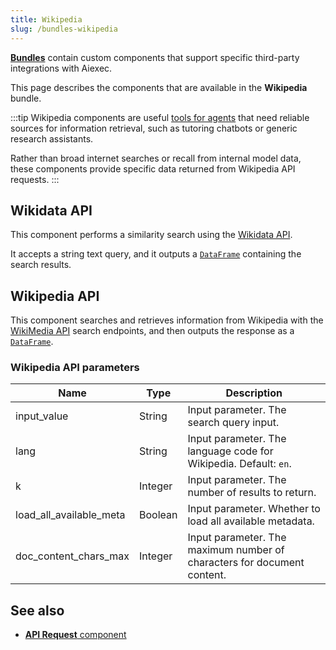 ```yaml
---
title: Wikipedia
slug: /bundles-wikipedia
---
```



<Icon name="Blocks" aria-hidden="true" /> [**Bundles**](/components-bundle-components) contain custom components that support specific third-party integrations with Aiexec.

This page describes the components that are available in the **Wikipedia** bundle.

:::tip
Wikipedia components are useful [tools for agents](/agents-tools) that need reliable sources for information retrieval, such as tutoring chatbots or generic research assistants.

Rather than broad internet searches or recall from internal model data, these components provide specific data returned from Wikipedia API requests.
:::

## Wikidata API

This component performs a similarity search using the [Wikidata API](https://www.wikidata.org/wiki/Wikidata:REST_API).

It accepts a string text query, and it outputs a [`DataFrame`](/data-types#dataframe) containing the search results.

## Wikipedia API

This component searches and retrieves information from Wikipedia with the [WikiMedia API](https://www.mediawiki.org/wiki/API:Main_page) search endpoints, and then outputs the response as a [`DataFrame`](/data-types#dataframe).

### Wikipedia API parameters

<PartialParams />

| Name | Type | Description |
|------|------|-------------|
| input_value | String | Input parameter. The search query input. |
| lang | String | Input parameter. The language code for Wikipedia. Default: `en`. |
| k | Integer | Input parameter. The number of results to return. |
| load_all_available_meta | Boolean | Input parameter. Whether to load all available metadata. |
| doc_content_chars_max | Integer | Input parameter. The maximum number of characters for document content. |

## See also

* [**API Request** component](/components-data#api-request)
